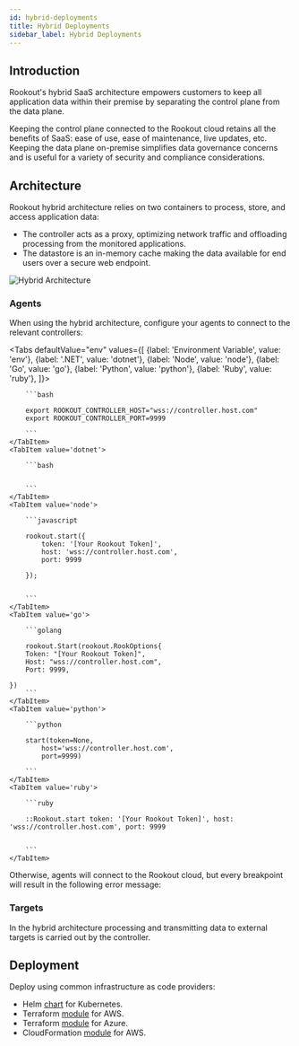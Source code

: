 ```yaml
---
id: hybrid-deployments
title: Hybrid Deployments
sidebar_label: Hybrid Deployments
---
```


## Introduction

Rookout's hybrid SaaS architecture empowers customers to keep all application data within their premise by separating the control plane from the data plane.

Keeping the control plane connected to the Rookout cloud retains all the benefits of SaaS: ease of use, ease of maintenance, live updates, etc.
Keeping the data plane on-premise simplifies data governance concerns and is useful for a variety of security and compliance considerations.

## Architecture

Rookout hybrid architecture relies on two containers to process, store, and access application data:
- The controller acts as a proxy, optimizing network traffic and offloading processing from the monitored applications.
- The datastore is an in-memory cache making the data available for end users over a secure web endpoint.

![Hybrid Architecture](/img/diagrams/hybrid-architecture.png)

### Agents

When using the hybrid architecture, configure your agents to connect to the relevant controllers:

[//]: # (todo add code tabs with a snippet for each language and one for env variables)



<Tabs
    defaultValue="env"
    values={[
        {label: 'Environment Variable', value: 'env'},
        {label: '.NET', value: 'dotnet'},
        {label: 'Node', value: 'node'},
        {label: 'Go', value: 'go'},
        {label: 'Python', value: 'python'},
        {label: 'Ruby', value: 'ruby'},
    ]}>
    <TabItem value="env">

        ```bash

        export ROOKOUT_CONTROLLER_HOST="wss://controller.host.com"
        export ROOKOUT_CONTROLLER_PORT=9999

        ```
    </TabItem>
    <TabItem value='dotnet'>

        ```bash


        ```
    </TabItem>
    <TabItem value='node'>

        ```javascript

        rookout.start({
            token: '[Your Rookout Token]',
            host: 'wss://controller.host.com',
            port: 9999

        });


        ```
    </TabItem>
    <TabItem value='go'>

        ```golang

        rookout.Start(rookout.RookOptions{
        Token: "[Your Rookout Token]",
        Host: "wss://controller.host.com",
        Port: 9999,

    })
        ```
    </TabItem>
    <TabItem value='python'>

        ```python

        start(token=None,
            host='wss://controller.host.com',
            port=9999)

        ```
    </TabItem>
    <TabItem value='ruby'>

        ```ruby

        ::Rookout.start token: '[Your Rookout Token]', host: 'wss://controller.host.com', port: 9999


        ```
    </TabItem>
</Tabs>

<div className="rookout-org-info" />

Otherwise, agents will connect to the Rookout cloud, but every breakpoint will result in the following error message:

[//]: # (todo add the error message / a screen shot after improving the error's copy)

### Targets

In the hybrid architecture processing and transmitting data to external targets is carried out by the controller.

## Deployment

Deploy using common infrastructure as code providers:

- Helm [chart](https://github.com/Rookout/helm-charts/tree/master/charts/rookout-hybrid) for Kubernetes.
- Terraform [module](https://registry.terraform.io/modules/Rookout/rookout-deployment/aws/latest) for AWS.
- Terraform [module](https://registry.terraform.io/modules/Rookout/rookout-deployment/azure/latest) for Azure.
- CloudFormation [module](https://github.com/Rookout/cloudformation-quick-deployment) for AWS.
